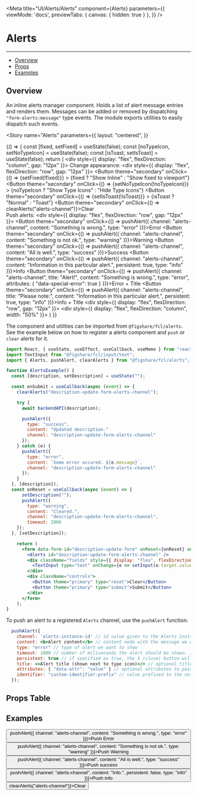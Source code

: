 
<Meta
  title="UI/Alerts/Alerts"
  component={Alerts}
  parameters={{
    viewMode: 'docs',
    previewTabs: {
      canvas: { hidden: true }
     },
  }}
/>

# Alerts
---
- [Overview](#overview)
- [Props](#props-table)
- [Examples](#examples)

## Overview

An inline alerts manager component. Holds a list of alert message entries and renders them.
Messages can be added or removed by dispatching `"form-alerts:message"` type events.
The module exports utilities to easily dispatch such events.

<Story
  name="Alerts"
  parameters={{
    layout: "centered",
  }}
>
  {() => {
    const [fixed, setFixed] = useState(false);
    const [noTypeIcon, setNoTypeIcon] = useState(false);
    const [isToast, setIsToast] = useState(false);
    return (
      <div style={{ display: "flex", flexDirection: "column", gap: "12px" }}>
        <span>Change appearance:</span>
        <div style={{ display: "flex", flexDirection: "row", gap: "12px" }}>
          <Button
            theme="secondary"
            onClick={() => {setFixed(!fixed)}}
          >
            {fixed ? "Show Inline" : "Show fixed to viewport"}
          </Button>
          <Button
            theme="secondary"
            onClick={() => {setNoTypeIcon(!noTypeIcon)}}
          >
            {noTypeIcon ? "Show Type Icons" : "Hide Type Icons"}
          </Button>
          <Button
            theme="secondary"
            onClick={() => {setIsToast(!isToast)}}
          >
            {isToast ? "Normal" : "Toast"}
          </Button>
          <Button theme="secondary" onClick={() => clearAlerts("alerts-channel")}>Clear</Button>       
        </div>
        <span>Push alerts:</span>
        <div style={{ display: "flex", flexDirection: "row", gap: "12px" }}>
          <Button theme="secondary" onClick={() => pushAlert({ channel: "alerts-channel", content: "Something is wrong.", type: "error" })}>Error</Button>
          <Button theme="secondary" onClick={() => pushAlert({ channel: "alerts-channel", content: "Something is not ok.", type: "warning" })}>Warning</Button>
          <Button theme="secondary" onClick={() => pushAlert({ channel: "alerts-channel", content: "All is well.", type: "success" })}>Success</Button>
          <Button theme="secondary" onClick={() => pushAlert({ channel: "alerts-channel", content: "Information in this particular alert.", persistent: true, type: "info" })}>Info</Button>
          <Button theme="secondary" onClick={() => pushAlert({ channel: "alerts-channel", title: "Alert!", content: "Something is wrong.", type: "error", attributes: { "data-special-error": true } })}>Error + Title</Button>
          <Button theme="secondary" onClick={() => pushAlert({ channel: "alerts-channel", title: "Please note:", content: "Information in this particular alert.", persistent: true, type: "info" })}>Info + Title</Button>
        </div>
        <div style={{ display: "flex", flexDirection: "row", gap: "12px" }}>
        </div>
        <div style={{ display: "flex", flexDirection: "column", width: "50%" }}>
        <Alerts id="alerts-channel" isFixed={fixed} noTypeIcon={noTypeIcon} isToast={isToast}/>
        </div>
      </div>
    )
  }}
</Story>

The component and utilities can be imported from `@figshare/fcl/alerts`.
See the example below on how to register a alerts component and `push` or `clear` alerts for it.


```jsx
import React, { useState, useEffect, useCallback, useMemo } from "react";
import TextInput from "@figshare/fcl/input/text";
import { Alerts, pushAlert, clearAlerts } from "@figshare/fcl/alerts";

function AlertsExample() {
  const [description, setDescription] = useState("");

  const onSubmit = useCallback(async (event) => {
    clearAlerts("description-update-form-alerts-channel");

    try {
      await backendAPI(description);

      pushAlert({
        type: "success",
        content: "Updated description."
        channel: "description-update-form-alerts-channel"
      });
    } catch (e) {
      pushAlert({
        type: "error",
        content: `Some error occured. ${e.message}`,
        channel: "description-update-form-alerts-channel"
      });
    }
  }, [description]);
  const onReset = useCallback(async (event) => {
      setDescription("");
      pushAlert({
        type: "warning",
        content: "Cleared.",
        channel: "description-update-form-alerts-channel",
        timeout: 2000
    });
  }, [setDescription]);

    return (
      <form data-form-id="description-update-form" onReset={onReset} onSubmit={onSubmit}>
        <Alerts id="description-update-form-alerts-channel" />
        <div className="fields" style={{ display: "flex", flexDirection: "column", width: "50%" }}>
          <TextInput type="text" onChange={e => setInput(e.target.value)} name="description" />
        </div>
        <div className="controls">
          <Button theme="primary" type="reset">Clear</Button>
          <Button theme="primary" type="submit">Submit</Button>
        </div>
      </form>
    );
}
```

To push an alert to a registered `Alerts` channel, use the `pushAlert` function:
```jsx
  pushAlert({ 
    channel: 'alerts-instance-id' // id value given to the Alerts instance we want to push to.
    content: <b>Alert content</b> // content node with the message we want to display
    type: "error" // type of alert we want to show
    timeout: 1000 // number of miliseconds the alert should be shown. If not specified, the user will have to close it manually.
    persistent: true // if specified as true, the X (close) button will not be shown for this particular alert.
    title: <>Alert title (shown next to type icon)</> // optional title for this alert. Changes the layout of the alert.
    attributes: { "data-attr": "value" } // optional attributes to pass on to the this particular alert node.
    identifier: "custom-identifier-prefix" // value prefixed to the unique alert id for this push.
  });
```

## Props Table
<ArgsTable of={Alerts} />

## Examples
<Canvas>
    <div style={{ display: "flex", flexDirection: "column", gap: "12px" }}>
      <div style={{ display: "flex", flexDirection: "row", gap: "12px" }}>
        <Button theme="secondary" onClick={() => pushAlert({ channel: "alerts-channel", content: "Something is wrong.", type: "error" })}>Push Error</Button>
        <Button theme="secondary" onClick={() => pushAlert({ channel: "alerts-channel", content: "Something is not ok.", type: "warning" })}>Push Warning</Button>
        <Button theme="secondary" onClick={() => pushAlert({ channel: "alerts-channel", content: "All is well.", type: "success" })}>Push success</Button>
        <Button theme="secondary" onClick={() => pushAlert({ channel: "alerts-channel", content: "Info.", persistent: false, type: "info" })}>Push info</Button>
        <Button theme="secondary" onClick={() => clearAlerts("alerts-channel")}>Clear</Button>
      </div>
    <div className="field-container" style={{ display: "flex", flexDirection: "column", width: "50%" }}>
      <Alerts id="alerts-channel" />
    </div>
    </div>
</Canvas>